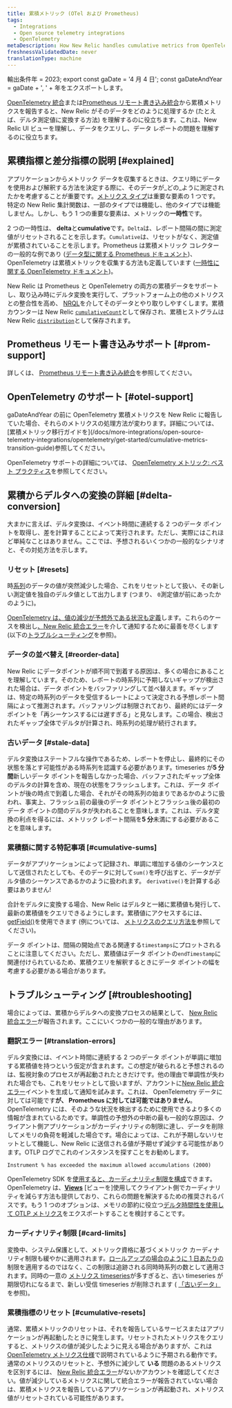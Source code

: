 ```yaml
---
title: 累積メトリック (OTel および Prometheus)
tags:
  - Integrations
  - Open source telemetry integrations
  - OpenTelemetry
metaDescription: How New Relic handles cumulative metrics from OpenTelemetry and Prometheus.
freshnessValidatedDate: never
translationType: machine
---
```



輸出条件年 = 2023; export const gaDate = '4 月 4 日'; const gaDateAndYear = gaDate + ', ' + 年をエクスポートします。

[OpenTelemetry 統合](/docs/more-integrations/open-source-telemetry-integrations/opentelemetry/opentelemetry-introduction)または[Prometheus リモート書き込み統合](/docs/infrastructure/prometheus-integrations/install-configure-remote-write/set-your-prometheus-remote-write-integration)から累積メトリクスを報告すると、New Relic がそのデータをどのように処理するか (たとえば、デルタ測定値に変換する方法) を理解するのに役立ちます。これは、New Relic UI ビューを理解し、データをクエリし、データ レポートの問題を理解するのに役立ちます。

## 累積指標と差分指標の説明 [#explained]

アプリケーションからメトリック データを収集するときは、クエリ時にデータを使用および解釈する方法を決定する際に、そのデータが_どの_ように測定されたかを考慮することが重要です。[メトリクス タイプ](/docs/data-apis/understand-data/metric-data/metric-data-type/#metric-types)は重要な要素の 1 つです。特定の New Relic 集計関数は、一部のタイプでは機能し、他のタイプでは機能しません。しかし、もう 1 つの重要な要素は、メトリックの**一時性**です。

2 つの一時性は、 **delta**と**cumulative**です。`Delta`は、レポート間隔の間に測定値がリセットされることを示します。`Cumulative`は、リセットがなく、測定値が累積されていることを示します。Prometheus は累積メトリック コレクターの一般的な例であり ([データ型に関する Prometheus ドキュメント](https://prometheus.io/docs/concepts/metric_types))、OpenTelemetry は累積メトリックを収集する方法も定義しています ([一時性に関する OpenTelemetry ドキュメント](https://opentelemetry.io/docs/reference/specification/metrics/data-model/#temporality))。

New Relic は Prometheus と OpenTelemetry の両方の累積データをサポートし、取り込み時にデルタ変換を実行して、プラットフォーム上の他のメトリクスとの整合性を高め、 [NRQL](/docs/query-your-data/nrql-new-relic-query-language/get-started/introduction-nrql-new-relics-query-language)を介してそのデータとやり取りしやすくします。累積カウンターは New Relic [`cumulativeCount`](/docs/data-apis/understand-data/metric-data/metric-data-type/#metric-types)として保存され、累積ヒストグラムは New Relic [`distribution`](/docs/data-apis/understand-data/metric-data/metric-data-type/#metric-types)として保存されます。

## Prometheus リモート書き込みサポート [#prom-support]

詳しくは、 [Prometheus リモート書き込み統合](/docs/infrastructure/prometheus-integrations/get-started/send-prometheus-metric-data-new-relic)を参照してください。

## OpenTelemetry のサポート [#otel-support]

<Callout variant="important">
  gaDateAndYear の前に OpenTelemetry 累積メトリクスを New Relic に報告していた場合、それらのメトリクスの処理方法が変わります。詳細については、 [累積メトリック移行ガイドを](/docs/more-integrations/open-source-telemetry-integrations/opentelemetry/get-started/cumulative-metrics-transition-guide)参照してください。
</Callout>

OpenTelemetry サポートの詳細については、 [OpenTelemetry メトリック: ベスト プラクティス](/docs/more-integrations/open-source-telemetry-integrations/opentelemetry/best-practices/opentelemetry-best-practices-metrics)を参照してください。

## 累積からデルタへの変換の詳細 [#delta-conversion]

大まかに言えば、デルタ変換は、イベント時間に連続する 2 つのデータ ポイントを取得し、差を計算することによって実行されます。ただし、実際にはこれほど単純なことはありません。ここでは、予想されるいくつかの一般的なシナリオと、その対処方法を示します。

### リセット [#resets]

時[系列](https://opentelemetry.io/docs/reference/specification/metrics/data-model/#timeseries-model)のデータの値が突然減少した場合、これをリセットとして扱い、その新しい測定値を独自のデルタ値として出力します (つまり、 `0`測定値が前にあったかのように)。

[OpenTelemetry は、値の減少が予想外である状況も定義](https://opentelemetry.io/docs/reference/specification/metrics/data-model/#resets-and-gaps)します。これらのケースを検出し[、New Relic 統合エラー](/docs/data-apis/manage-data/nrintegrationerror)を介して通知するために最善を尽くします (以下の[トラブルシューティング](#troubleshooting)を参照)。

### データの並べ替え [#reorder-data]

New Relic にデータポイントが順不同で到着する原因は、多くの場合にあることを理解しています。そのため、レポートの時系列に予期しないギャップが検出された場合は、データ ポイントをバッファリングして並べ替えます。ギャップは、特定の時系列のデータを受信するレートによって決定される予想レポート間隔によって推測されます。バッファリングは制限されており、最終的にはデータポイントを「再シーケンスするには遅すぎる」と見なします。この場合、検出されたギャップ全体でデルタが計算され、時系列の処理が続行されます。

### 古いデータ [#stale-data]

デルタ変換はステートフルな操作であるため、レポートを停止し、最終的にその状態を落とす可能性がある時系列を認識する必要があります。timeseries が**5 分間**新しいデータ ポイントを報告しなかった場合、バッファされたギャップ全体のデルタの計算を含め、現在の状態をフラッシュします。これは、データ ポイントが後の時点で到着した場合、それがその時系列の始まりであるかのように扱われ、事実上、フラッシュ前の最後のデータ ポイントとフラッシュ後の最初のデータ ポイントの間のデルタが失われることを意味します。これは、デルタ変換の利点を得るには、メトリック レポート間隔を**5 分**未満にする必要があることを意味します。

### 累積額に関する特記事項 [#cumulative-sums]

データがアプリケーションによって記録され、単調に増加する値のシーケンスとして送信されたとしても、そのデータに対して`sum()`を呼び出すと、データがデルタ値のシーケンスであるかのように扱われます。 `derivative()`を計算する必要はありません!

合計をデルタに変換する場合、New Relic はデルタと一緒に累積値も発行して、最新の累積値をクエリできるようにします。累積値にアクセスするには、 [getField()](/docs/query-your-data/nrql-new-relic-query-language/get-started/nrql-syntax-clauses-functions/#func-getfield)を使用できます (例については、 [メトリクスのクエリ方法を](https://docs.newrelic.com/docs/more-integrations/open-source-telemetry-integrations/opentelemetry/best-practices/opentelemetry-best-practices-metrics/#query)参照してください)。

データ ポイントは、間隔の開始点である関連する`timestamps`にプロットされることに注意してください。ただし、累積値はデータ ポイントの`endTimestamp`に関連付けられているため、累積クエリを解釈するときにデータ ポイントの幅を考慮する必要がある場合があります。

## トラブルシューティング [#troubleshooting]

場合によっては、累積からデルタへの変換プロセスの結果として、 [New Relic 統合エラー](/docs/data-apis/manage-data/nrintegrationerror)が報告されます。ここにいくつかの一般的な理由があります。

### 翻訳エラー [#translation-errors]

デルタ変換には、イベント時間に連続する 2 つのデータ ポイントが単調に増加する累積値を持つという仮定が含まれます。この想定が破られると予想されるのは、監視対象のプロセスが再起動されたときだけです。他の理由で単調性が失われた場合でも、これをリセットとして扱いますが、アカウントに[New Relic 統合エラー](/docs/data-apis/manage-data/nrintegrationerror)イベントを生成して通知を試みます。これは、 OpenTelemetry データに対しては可能です**が、 Prometheus に対しては可能ではありません**。OpenTelemetry には、そのような状況を検出するために使用できるより多くの情報が含まれているためです。単調性の予想外の中断の最も一般的な原因は、クライアント側アプリケーションがカーディナリティの制限に達し、データを削除してメモリの負荷を軽減した場合です。場合によっては、これが予期しないリセットとして機能し、New Relic に送信される値が予期せず減少する可能性があります。OTLP ログでこれのインスタンスを探すことをお勧めします。

```
Instrument % has exceeded the maximum allowed accumulations (2000)
```

OpenTelemetry SDK を[使用すると、カーディナリティ制限を構成](https://opentelemetry.io/docs/specs/otel/metrics/sdk/#cardinality-limits)できます。OpenTelemetry は、[**Views**](https://opentelemetry.io/docs/reference/specification/metrics/sdk/#view) \[ビューを]使用してクライアント側でカーディナリティを減らす方法も提供しており、これらの問題を解決するための推奨されるパスです。もう 1 つのオプションは、メモリの節約に役立つ[デルタ時間性を使用して OTLP メトリクス](https://opentelemetry.io/docs/reference/specification/metrics/sdk_exporters/otlp/#additional-configuration)をエクスポートすることを検討することです。

### カーディナリティ制限 [#card-limits]

変換中、システム保護として、メトリック資格に基づくメトリック カーディナリティ制限も緩やかに適用されます。[ロールアップの場合のように 1 日あたりの](/docs/data-apis/ingest-apis/metric-api/metric-api-limits-restricted-attributes/#incident-unique-timeseries)制限を適用するのではなく、この制限は追跡される同時時系列の数として適用されます。同時の一意の [メトリクス timeseries](/docs/data-apis/ingest-apis/metric-api/NRQL-high-cardinality-metrics/#what-why)が多すぎると、古い timeseries が期限切れになるまで、新しい受信 timeseries が削除されます ( [「古いデータ」](#stale-data)を参照)。

### 累積指標のリセット [#cumulative-resets]

通常、累積メトリックのリセットは、それを報告しているサービスまたはアプリケーションが再起動したときに発生します。リセットされたメトリクスをクエリすると、メトリクスの値が減少したように見える場合がありますが、これは [OpenTelemetry メトリクス仕様](https://opentelemetry.io/docs/reference/specification/metrics/data-model/#resets-and-gaps)で説明されているように予期される動作です。通常のメトリクスのリセットと、予想外に減少して **いる** 問題のあるメトリクスを区別するには、 [New Relic 統合エラー](/docs/data-apis/manage-data/nrintegrationerror)がないかアカウントを確認してください。値が減少しているメトリクスに関して統合エラーが報告されていない場合は、累積メトリクスを報告しているアプリケーションが再起動され、メトリクス値がリセットされている可能性があります。